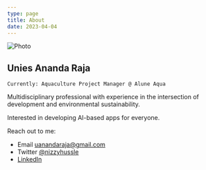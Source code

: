 ```yaml
---
type: page
title: About
date: 2023-04-04
---
```



<Image
  src="/images/unies.png"
  alt="Photo"
  width={200}
  height={200}
  priority
  className="next-image"
/>

## Unies Ananda Raja
```
Currently: Aquaculture Project Manager @ Alune Aqua
```

Multidisciplinary professional with experience in the intersection of development and environmental sustainability. 

Interested in developing AI-based apps for everyone.

Reach out to me: 

- Email uanandaraja@gmail.com
- Twitter [@nizzyhussle](https://twitter.com/nizzyhussle)
- [LinkedIn](https://www.linkedin.com/in/unies-ananda-raja-55b01013b/)
